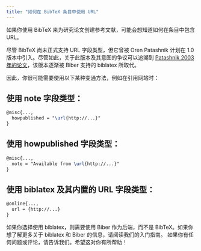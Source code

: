```yaml
---
title: "如何在 BibTeX 条目中使用 URL"
---
```



如果你使用 BibTeX 来为研究论文创建参考文献，可能会想知道如何在条目中包含 URL。

尽管 BibTeX 尚未正式支持 URL 字段类型，但它曾被 Oren Patashnik 计划在 1.0 版本中引入。尽管如此，关于此版本及其意图的争议可以追溯到 [Patashnik 2003 年的论文](https://tug.org/TUGboat/tb24-1/patashnik.pdf)，该版本逐渐被 Biber 支持的 biblatex 所取代。

因此，你很可能需要使用以下某种变通方法，例如在引用网站时：

<CiteDrive />

## 使用 note 字段类型：

```latex
@misc{...,
  howpublished = "\url{http://...}"
}
```

## 使用 howpublished 字段类型：

```latex
@misc{...,
  note = "Available from \url{http://...}"
}
```

## 使用 biblatex 及其内置的 URL 字段类型：

```latex
@online{...,
  url = {http://...}
}
```

如果你选择使用 biblatex，则需要使用 Biber 作为后端，而不是 BibTeX。如果你想了解更多关于 biblatex 和 Biber 的信息，请阅读我们的入门指南。
如果你有任何问题或评论，请告诉我们。希望这对你有所帮助！